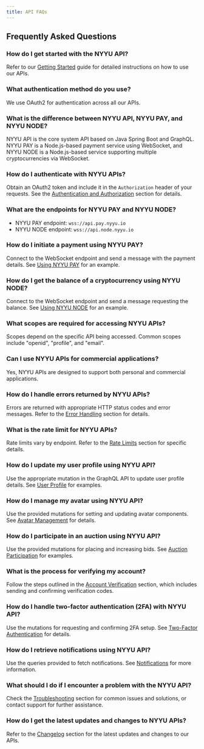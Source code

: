 ```yaml
---
title: API FAQs
---
```



## Frequently Asked Questions

### How do I get started with the NYYU API?
Refer to our [Getting Started](/docs/api/getting-started) guide for detailed instructions on how to use our APIs.

### What authentication method do you use?
We use OAuth2 for authentication across all our APIs.

### What is the difference between NYYU API, NYYU PAY, and NYYU NODE?
NYYU API is the core system API based on Java Spring Boot and GraphQL. NYYU PAY is a Node.js-based payment service using WebSocket, and NYYU NODE is a Node.js-based service supporting multiple cryptocurrencies via WebSocket.

### How do I authenticate with NYYU APIs?
Obtain an OAuth2 token and include it in the `Authorization` header of your requests. See the [Authentication and Authorization](/docs/api/getting-started#authentication-and-authorization) section for details.

### What are the endpoints for NYYU PAY and NYYU NODE?
- NYYU PAY endpoint: `wss://api.pay.nyyu.io`
- NYYU NODE endpoint: `wss://api.node.nyyu.io`

### How do I initiate a payment using NYYU PAY?
Connect to the WebSocket endpoint and send a message with the payment details. See [Using NYYU PAY](/) for an example.

### How do I get the balance of a cryptocurrency using NYYU NODE?
Connect to the WebSocket endpoint and send a message requesting the balance. See [Using NYYU NODE](/) for an example.

### What scopes are required for accessing NYYU APIs?
Scopes depend on the specific API being accessed. Common scopes include "openid", "profile", and "email".

### Can I use NYYU APIs for commercial applications?
Yes, NYYU APIs are designed to support both personal and commercial applications.

### How do I handle errors returned by NYYU APIs?
Errors are returned with appropriate HTTP status codes and error messages. Refer to the [Error Handling](/) section for details.

### What is the rate limit for NYYU APIs?
Rate limits vary by endpoint. Refer to the [Rate Limits](/) section for specific details.

### How do I update my user profile using NYYU API?
Use the appropriate mutation in the GraphQL API to update user profile details. See [User Profile](/docs/api/user/user-summary) for examples.

### How do I manage my avatar using NYYU API?
Use the provided mutations for setting and updating avatar components. See [Avatar Management](/docs/api/avatar/avatar-summary) for details.

### How do I participate in an auction using NYYU API?
Use the provided mutations for placing and increasing bids. See [Auction Participation](/docs/api/auction/auction-summary) for examples.

### What is the process for verifying my account?
Follow the steps outlined in the [Account Verification](/docs/api/registration/verify-account) section, which includes sending and confirming verification codes.

### How do I handle two-factor authentication (2FA) with NYYU API?
Use the mutations for requesting and confirming 2FA setup. See [Two-Factor Authentication](/docs/api/registration/request-2fa) for details.

### How do I retrieve notifications using NYYU API?
Use the queries provided to fetch notifications. See [Notifications](/docs/api/notification/notification-summary) for more information.

### What should I do if I encounter a problem with the NYYU API?
Check the [Troubleshooting](/) section for common issues and solutions, or contact support for further assistance.

### How do I get the latest updates and changes to NYYU APIs?
Refer to the [Changelog](/docs/changelog/changelog) section for the latest updates and changes to our APIs.